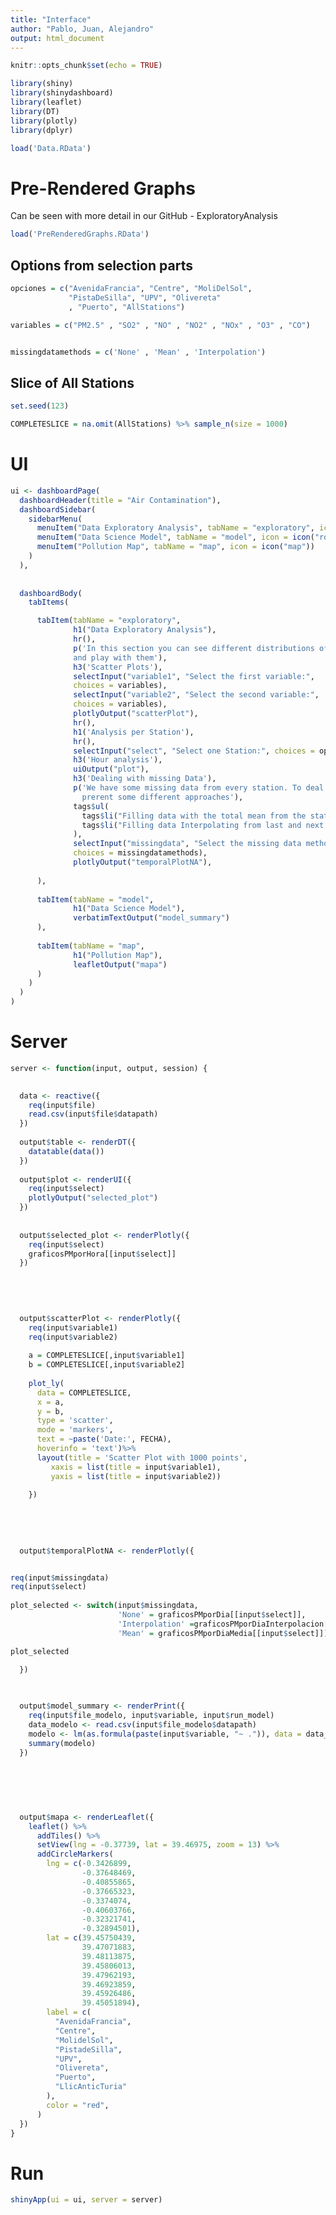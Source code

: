 ---
title: "Interface"
author: "Pablo, Juan, Alejandro"
output: html_document
---

```{r setup, include=FALSE}
knitr::opts_chunk$set(echo = TRUE)

library(shiny)
library(shinydashboard)
library(leaflet)
library(DT)
library(plotly)
library(dplyr)
```



```{r}
load('Data.RData')
```



# Pre-Rendered Graphs

Can be seen with more detail in our GitHub - ExploratoryAnalysis


```{r}
load('PreRenderedGraphs.RData')
```



## Options from selection parts
```{r}
opciones = c("AvenidaFrancia", "Centre", "MoliDelSol",
             "PistaDeSilla", "UPV", "Olivereta"
             , "Puerto", "AllStations")

variables = c("PM2.5" , "SO2" , "NO" , "NO2" , "NOx" , "O3" , "CO")


missingdatamethods = c('None' , 'Mean' , 'Interpolation')

```


## Slice of All Stations

```{r}

set.seed(123)

COMPLETESLICE = na.omit(AllStations) %>% sample_n(size = 1000)
```


# UI

```{r}
ui <- dashboardPage(
  dashboardHeader(title = "Air Contamination"),
  dashboardSidebar(
    sidebarMenu(
      menuItem("Data Exploratory Analysis", tabName = "exploratory", icon = icon("chart-bar")),
      menuItem("Data Science Model", tabName = "model", icon = icon("robot")),
      menuItem("Pollution Map", tabName = "map", icon = icon("map"))
    )
  ),
  
  
  dashboardBody(
    tabItems(

      tabItem(tabName = "exploratory",
              h1("Data Exploratory Analysis"),
              hr(),
              p('In this section you can see different distributions of our data
              and play with them'),
              h3('Scatter Plots'),
              selectInput("variable1", "Select the first variable:",
              choices = variables),
              selectInput("variable2", "Select the second variable:",
              choices = variables),
              plotlyOutput("scatterPlot"),
              hr(),
              h1('Analysis per Station'),
              hr(),
              selectInput("select", "Select one Station:", choices = opciones),
              h3('Hour analysis'),
              uiOutput("plot"),
              h3('Dealing with missing Data'),
              p('We have some missing data from every station. To deal with it, we
                prerent some different approaches'),
              tags$ul(
                tags$li("Filling data with the total mean from the station"),
                tags$li("Filling data Interpolating from last and next day"),
              ),
              selectInput("missingdata", "Select the missing data method:",
              choices = missingdatamethods),
              plotlyOutput("temporalPlotNA"),
              
      ),
      
      tabItem(tabName = "model",
              h1("Data Science Model"),
              verbatimTextOutput("model_summary")
      ),
      
      tabItem(tabName = "map",
              h1("Pollution Map"),
              leafletOutput("mapa")
      )
    )
  )
)

```



# Server


```{r}
server <- function(input, output, session) {

  
  data <- reactive({
    req(input$file)
    read.csv(input$file$datapath)
  })
  
  output$table <- renderDT({
    datatable(data())
  })
  
  output$plot <- renderUI({
    req(input$select)
    plotlyOutput("selected_plot")
  })
  
  
  output$selected_plot <- renderPlotly({
    req(input$select)
    graficosPMporHora[[input$select]]
  })
  
  

  
  
  output$scatterPlot <- renderPlotly({
    req(input$variable1)
    req(input$variable2)
  
    a = COMPLETESLICE[,input$variable1]
    b = COMPLETESLICE[,input$variable2]
    
    plot_ly(
      data = COMPLETESLICE,
      x = a,
      y = b,
      type = 'scatter',
      mode = 'markers',
      text = ~paste('Date:', FECHA),
      hoverinfo = 'text')%>%
      layout(title = 'Scatter Plot with 1000 points',
         xaxis = list(title = input$variable1),
         yaxis = list(title = input$variable2))
    
    })
    
  
  
  
  
  output$temporalPlotNA <- renderPlotly({


req(input$missingdata) 
req(input$select)    
    
plot_selected <- switch(input$missingdata,
                        'None' = graficosPMporDia[[input$select]],
                        'Interpolation' =graficosPMporDiaInterpolacion[[input$select]],
                        'Mean' = graficosPMporDiaMedia[[input$select]])

plot_selected

  })
    

  
  output$model_summary <- renderPrint({
    req(input$file_modelo, input$variable, input$run_model)
    data_modelo <- read.csv(input$file_modelo$datapath)
    modelo <- lm(as.formula(paste(input$variable, "~ .")), data = data_modelo)
    summary(modelo)
  })

  
  
  
  
  
  output$mapa <- renderLeaflet({
    leaflet() %>%
      addTiles() %>%
      setView(lng = -0.37739, lat = 39.46975, zoom = 13) %>%
      addCircleMarkers(
        lng = c(-0.3426899,
                -0.37648469,
                -0.40855865,
                -0.37665323,
                -0.3374074,
                -0.40603766,
                -0.32321741,
                -0.32894501),
        lat = c(39.45750439,
                39.47071883,
                39.48113875,
                39.45806013,
                39.47962193,
                39.46923859,
                39.45926486,
                39.45051894),
        label = c(
          "AvenidaFrancia",
          "Centre",
          "MolidelSol",
          "PistadeSilla",
          "UPV",
          "Olivereta",
          "Puerto",
          "LlicAnticTuria"
        ),
        color = "red",
      )
  })
}


```


# Run


```{r}
shinyApp(ui = ui, server = server)
```


